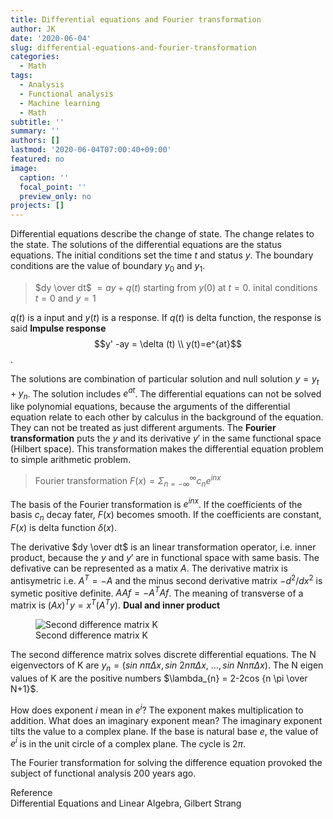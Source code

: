 ```yaml
---
title: Differential equations and Fourier transformation
author: JK
date: '2020-06-04'
slug: differential-equations-and-fourier-transformation
categories:
  - Math
tags:
  - Analysis
  - Functional analysis
  - Machine learning
  - Math
subtitle: ''
summary: ''
authors: []
lastmod: '2020-06-04T07:00:40+09:00'
featured: no
image:
  caption: ''
  focal_point: ''
  preview_only: no
projects: []
---
```


Differential equations describe the change of state. The change relates to the state. The solutions of the differential equations are the status equations. The initial conditions set the time $t$ and status $y$. The boundary conditions are the value of boundary $y_0$ and $y_1$.  

> $dy \over dt$ $= ay + q(t)$ starting from $y(0)$ at $t = 0$. inital conditions $t = 0$ and $y=1$ 

$q(t)$ is a input and $y(t)$ is a response. If $q(t)$ is delta function, the response is said **Impulse response** $$y' -ay = \delta (t) \\ y(t)=e^{at}$$.   

The solutions are combination of particular solution and null solution $y = y_t + y_n$. The solution includes $e^{at}$. The differential equations can not be solved like polynomial equations, because the arguments of the differential equation relate to each other by calculus in the background of the equation. They can not be treated as just different arguments. The **Fourier transformation** puts the $y$ and its derivative $y'$ in the same functional space (Hilbert space). This transformation makes the differential equation problem to simple arithmetic problem.  

> Fourier transformation $F(x) = \Sigma ^{\infty}_{n=-\infty} c_{n}e^{inx}$  

The basis of the Fourier transformation is $e^{inx}$. If the coefficients of the basis $c_{n}$ decay fater, $F(x)$ becomes smooth. If the coefficients are constant, $F(x)$ is delta function $\delta(x)$.  

The derivative $dy \over dt$ is an linear transformation operator, i.e. inner product, because the $y$ and $y'$ are in functional space with same basis. The defivative can be represented as a matix $A$. The derivative matrix is antisymetric i.e. $A^T = -A$ and the minus second derivative matrix $-d^{2}/dx^{2}$ is symetic positive definite. $AAf = -A^{T}Af$. The meaning of transverse of a matrix is $(Ax)^{T}y = x^{T}(A^{T}y)$. **Dual and inner product**

![Second difference matrix K](/img/secondDifferenceMat.png)

The second difference matrix solves discrete differential equations. The N eigenvectors of K are $y_{n} = (sin\ n\pi \Delta x, sin\ 2n\pi \Delta x,\ ..., sin\ Nn\pi \Delta x)$. The N eigen values of K are the positive numbers $\lambda_{n} = 2-2cos {n \pi \over N+1}$.  

How does exponent $i$ mean in $e^i$? The exponent makes multiplication to addition. What does an imaginary exponent mean? The imaginary exponent tilts the value to a complex plane. If the base is natural base $e$, the value of $e^i$ is in the unit circle of a complex plane. The cycle is $2 \pi$.  

The Fourier transformation for solving the difference equation provoked the subject of functional analysis 200 years ago.

Reference  
Differential Equations and Linear Algebra, Gilbert Strang